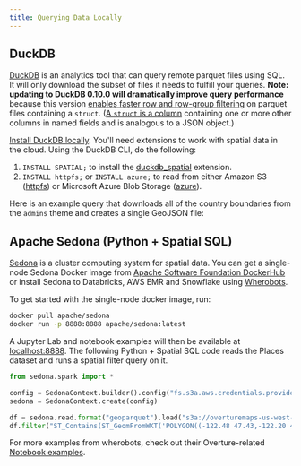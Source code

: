 ```yaml
---
title: Querying Data Locally
---
```



## DuckDB

[DuckDB](https://duckdb.org/) is an analytics tool that can query remote parquet files using SQL. It will only download the subset of files it needs to fulfill your queries. **Note: updating to DuckDB 0.10.0 will dramatically improve query performance** because this version [enables faster row and row-group filtering](https://github.com/duckdb/duckdb/pull/10314) on parquet files containing a `struct`. ([A `struct` is a column](https://arrow.apache.org/blog/2022/10/08/arrow-parquet-encoding-part-2/#:~:text=Struct%20%2F%20Group%20Columns,analogous%20to%20a%20JSON%20object.&text=More%20technical%20detail%20is%20available%20in%20the%20StructArray%20format%20specification) containing one or more other columns in named fields and is analogous to a JSON object.)

[Install DuckDB locally](https://duckdb.org/docs/installation/). You'll need extensions to work with spatial data in the cloud. Using the DuckDB CLI, do the following:

1. `INSTALL SPATIAL;` to install the [duckdb_spatial](https://github.com/duckdblabs/duckdb_spatial) extension.
2. `INSTALL httpfs;` or `INSTALL azure;` to read from either Amazon S3 ([httpfs](https://duckdb.org/docs/guides/import/s3_import.html)) or Microsoft Azure Blob Storage ([azure](https://duckdb.org/docs/extensions/azure)).

Here is an example query that downloads all of the country boundaries from the `admins` theme and creates a single GeoJSON file:

<Tabs queryString="duckdb-setup" >
<TabItem value="s3" label="Amazon S3" default>

<QueryBuilder query={DuckDBCountriesS3}></QueryBuilder>

</TabItem>
<TabItem value="azure" label="Azure" default>

<QueryBuilder query={DuckDBCountriesAzure}></QueryBuilder>

</TabItem>
</Tabs>

## Apache Sedona (Python + Spatial SQL)
[Sedona](https://sedona.apache.org/) is a cluster computing system for spatial data. You can get a single-node Sedona Docker image from [Apache Software Foundation DockerHub](https://hub.docker.com/r/apache/sedona) or install Sedona to Databricks, AWS EMR and Snowflake using [Wherobots](https://www.wherobots.ai/demo).

To get started with the single-node docker image, run:
```bash
docker pull apache/sedona
docker run -p 8888:8888 apache/sedona:latest
```

A Jupyter Lab and notebook examples will then be available at [localhost:8888](http://localhost:8888/). The following Python + Spatial SQL code reads the Places dataset and runs a spatial filter query on it.

```python
from sedona.spark import *

config = SedonaContext.builder().config("fs.s3a.aws.credentials.provider", "org.apache.hadoop.fs.s3a.AnonymousAWSCredentialsProvider").getOrCreate()
sedona = SedonaContext.create(config)

df = sedona.read.format("geoparquet").load("s3a://overturemaps-us-west-2/release/2024-03-12-alpha.0/theme=places/type=place")
df.filter("ST_Contains(ST_GeomFromWKT('POLYGON((-122.48 47.43,-122.20 47.75,-121.92 47.37,-122.48 47.43))'), geometry) = true").show()
```

For more examples from wherobots, check out their Overture-related [Notebook examples](https://github.com/wherobots/OvertureMaps).
